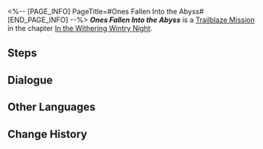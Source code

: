 <%-- [PAGE_INFO]
PageTitle=#Ones Fallen Into the Abyss#
[END_PAGE_INFO] --%>
{{Stub|Dialogue, characters, and location(s)}}
{{Mission Infobox
|id            = 1010502
|title         = 
|image         = Mission Ones Fallen Into the Abyss.png
|type          = Trailblaze
|event_name    = 
|chapter       = In the Withering Wintry Night
|requirements  = 
* [[Trailblaze Mission]] ''[[Long Wait for the Blade's Edge]]'' completed
* Reach [[Trailblaze Level]] 13
|summary       = Together with Seele, you overcome obstacles and locate the source of this incident, Clara and Svarog from the Robot Settlement. After defeating Svarog's automatons, Oleg, the leader of Wildfire, agrees to cooperate in exchange for your assistance.
|characters    = <!--characters that appear in this mission-->
|startLocation = <!--location as it intially appears on the mission screen-->
|world         = <!--i.e. Penacony-->
|area          = <!--i.e. A Child's Dream-->
|prev          = 
|next          = Ones Fallen Into the Abyss
|exp           = 
|credits       = 
|stellarJade   = 
|other         = 
}}
'''''Ones Fallen Into the Abyss''''' is a [[Trailblaze Mission]] in the chapter [[In the Withering Wintry Night]].

==Steps==


<!--
==Gameplay Notes==

--><!--
==Trial Character==

-->
==Dialogue==
{{Stub Dialogue}}


==Other Languages==
{{Other Languages
|en   = Ones Fallen Into the Abyss
|zhs  = 他们有多少人已掉进深渊
|zht  = 他們有多少人已掉進深淵
|ja   = 深淵に落ちた人数
|ko   = 심연으로 추락한 자들
|es   = Los caídos en el abismo
|fr   = Ceux qui sont tombés dans l'abîme
|ru   = Уж сколько их упало в эту бездну
|th   = มีกี่คนที่ตกไปในเหวลึก
|vi   = Bao Nhiêu Người Trong Số Họ Đã Rơi Xuống Vực Sâu
|de   = In den Abgrund Gefallene
|id   = Banyak dari Mereka yang Jatuh ke Jurang
|pt   = Aqueles que Caíram no Abismo
}}

==Change History==
{{Change History|1.0}}
